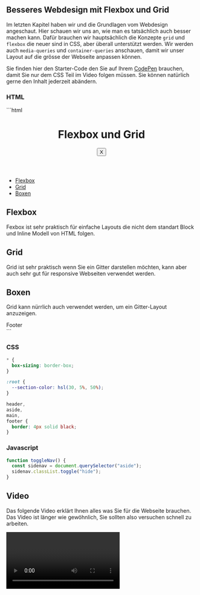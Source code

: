 
## Besseres Webdesign mit Flexbox und Grid

Im letzten Kapitel haben wir und die Grundlagen vom Webdesign angeschaut. Hier schauen wir uns an, wie man es tatsächlich auch besser machen kann. Dafür brauchen wir hauptsächlich die Konzepte `grid` und `flexbox` die neuer sind in CSS, aber überall unterstützt werden. Wir werden auch `media-queries` und `container-queries` anschauen, damit wir unser Layout auf die grösse der Webseite anpassen können.

Sie finden hier den Starter-Code den Sie auf Ihrem <a href="https://codepen.io" target="_blank">CodePen</a> brauchen, damit Sie nur dem CSS Teil im Video folgen müssen. Sie können natürlich gerne den Inhalt jederzeit abändern.

### HTML

<PrismBlock>
```html
<header>
  <h1>Flexbox und Grid</h1>
  <button onclick="toggleNav()">X</button>
</header>

<aside class="">
  <nav class="navbar">
    <ul class="navbar-list">
      <li class="navbar-item"><a href="#flexbox">Flexbox</a></li>
      <li class="navbar-item"><a href="#grid">Grid</a></li>
      <li class="navbar-item"><a href="#grid-boxes">Boxen</a></li>
    </ul>
  </nav>
</aside>

<main>
  <section>
    <h2 id="flexbox">Flexbox</h2>
    <p>Fexbox ist sehr praktisch für einfache Layouts die nicht dem standart Block und Inline Modell von HTML folgen.</p>
  </section>
  <section>
    <h2 id="grid">Grid</h2>
    <p>Grid ist sehr praktisch wenn Sie ein Gitter darstellen möchten, kann aber auch sehr gut für responsive Webseiten verwendet werden.</p>
  </section>
  <section>
    <h2 id="grid-boxes">Boxen</h2>
    <p>Grid kann nürrlich auch verwendet werden, um ein Gitter-Layout anzuzeigen.</p>
    <div class="box-wrapper">
      <div class="box"><img src="https://plus.unsplash.com/premium_photo-1673292293042-cafd9c8a3ab3?ixlib=rb-4.1.0&ixid=M3wxMjA3fDB8MHxwaG90by1wYWdlfHx8fGVufDB8fHx8fA%3D%3D&auto=format&fit=crop&q=80&w=687" alt=""></div>
      <div class="box">
        <img src="https://images.unsplash.com/photo-1529419412599-7bb870e11810?ixlib=rb-4.1.0&ixid=M3wxMjA3fDB8MHxwaG90by1wYWdlfHx8fGVufDB8fHx8fA%3D%3D&auto=format&fit=crop&q=80&w=687" alt="">
      </div>
      <div class="box">
        <img src="https://plus.unsplash.com/premium_photo-1669741909413-08072ccaedde?ixlib=rb-4.1.0&ixid=M3wxMjA3fDB8MHxzZWFyY2h8MzN8fG5hdHVyZXxlbnwwfHwwfHx8MA%3D%3D&auto=format&fit=crop&q=60&w=500" alt="">
      </div>
      <div class="box">
        <img src="https://images.unsplash.com/photo-1615729947596-a598e5de0ab3?ixlib=rb-4.1.0&ixid=M3wxMjA3fDB8MHxzZWFyY2h8NDJ8fG5hdHVyZXxlbnwwfHwwfHx8MA%3D%3D&auto=format&fit=crop&q=60&w=500" alt="">
      </div>
    </div>
  </section>
</main>

<footer>Footer</footer>
```
</PrismBlock>

### CSS

```css
* {
  box-sizing: border-box;
}

:root {
  --section-color: hsl(30, 5%, 50%);
}

header,
aside,
main,
footer {
  border: 4px solid black;
}
```

### Javascript

```javascript
function toggleNav() {
  const sidenav = document.querySelector("aside");
  sidenav.classList.toggle("hide");
}
```

## Video

Das folgende Video erklärt Ihnen alles was Sie für die Webseite brauchen. Das Video ist länger wie gewöhnlich, Sie sollten also versuchen schnell zu arbeiten.

<Video url="MNd4mSmZq4E" />

